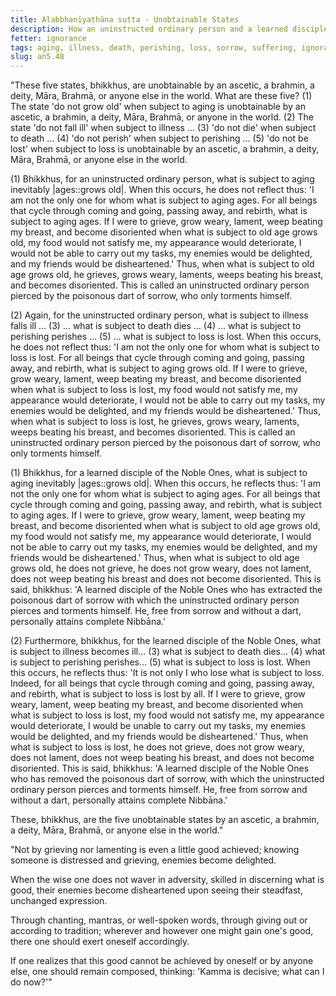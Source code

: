 ```yaml
---
title: Alabbhanīyaṭhāna sutta - Unobtainable States
description: How an uninstructed ordinary person and a learned disciple of the Noble Ones respond to the five unobtainable states of aging, illness, death, perishing, and loss.
fetter: ignorance
tags: aging, illness, death, perishing, loss, sorrow, suffering, ignorance, wisdom, an, an5
slug: an5.48
---
```


"These five states, bhikkhus, are unobtainable by an ascetic, a brahmin, a deity, Māra, Brahmā, or anyone else in the world. What are these five? (1) The state 'do not grow old' when subject to aging is unobtainable by an ascetic, a brahmin, a deity, Māra, Brahmā, or anyone in the world. (2) The state 'do not fall ill' when subject to illness ... (3) 'do not die' when subject to death ... (4) 'do not perish' when subject to perishing ... (5) 'do not be lost' when subject to loss is unobtainable by an ascetic, a brahmin, a deity, Māra, Brahmā, or anyone else in the world.

(1) Bhikkhus, for an uninstructed ordinary person, what is subject to aging inevitably |ages::grows old|. When this occurs, he does not reflect thus: 'I am not the only one for whom what is subject to aging ages. For all beings that cycle through coming and going, passing away, and rebirth, what is subject to aging ages. If I were to grieve, grow weary, lament, weep beating my breast, and become disoriented when what is subject to old age grows old, my food would not satisfy me, my appearance would deteriorate, I would not be able to carry out my tasks, my enemies would be delighted, and my friends would be disheartened.' Thus, when what is subject to old age grows old, he grieves, grows weary, laments, weeps beating his breast, and becomes disoriented. This is called an uninstructed ordinary person pierced by the poisonous dart of sorrow, who only torments himself.

(2) Again, for the uninstructed ordinary person, what is subject to illness falls ill … (3) … what is subject to death dies … (4) … what is subject to perishing perishes … (5) … what is subject to loss is lost. When this occurs, he does not reflect thus: 'I am not the only one for whom what is subject to loss is lost. For all beings that cycle through coming and going, passing away, and rebirth, what is subject to aging grows old. If I were to grieve, grow weary, lament, weep beating my breast, and become disoriented when what is subject to loss is lost, my food would not satisfy me, my appearance would deteriorate, I would not be able to carry out my tasks, my enemies would be delighted, and my friends would be disheartened.' Thus, when what is subject to loss is lost, he grieves, grows weary, laments, weeps beating his breast, and becomes disoriented. This is called an uninstructed ordinary person pierced by the poisonous dart of sorrow, who only torments himself.

(1) Bhikkhus, for a learned disciple of the Noble Ones, what is subject to aging inevitably |ages::grows old|. When this occurs, he reflects thus: 'I am not the only one for whom what is subject to aging ages. For all beings that cycle through coming and going, passing away, and rebirth, what is subject to aging ages. If I were to grieve, grow weary, lament, weep beating my breast, and become disoriented when what is subject to old age grows old, my food would not satisfy me, my appearance would deteriorate, I would not be able to carry out my tasks, my enemies would be delighted, and my friends would be disheartened.' Thus, when what is subject to old age grows old, he does not grieve, he does not grow weary, does not lament, does not weep beating his breast and does not become disoriented. This is said, bhikkhus: 'A learned disciple of the Noble Ones who has extracted the poisonous dart of sorrow with which the uninstructed ordinary person pierces and torments himself. He, free from sorrow and without a dart, personally attains complete Nibbāna.'

(2) Furthermore, bhikkhus, for the learned disciple of the Noble Ones, what is subject to illness becomes ill... (3) what is subject to death dies... (4) what is subject to perishing perishes... (5) what is subject to loss is lost. When this occurs, he reflects thus: 'It is not only I who lose what is subject to loss. Indeed, for all beings that cycle through coming and going, passing away, and rebirth, what is subject to loss is lost by all. If I were to grieve, grow weary, lament, weep beating my breast, and become disoriented when what is subject to loss is lost, my food would not satisfy me, my appearance would deteriorate, I would be unable to carry out my tasks, my enemies would be delighted, and my friends would be disheartened.' Thus, when what is subject to loss is lost, he does not grieve, does not grow weary, does not lament, does not weep beating his breast, and does not become disoriented. This is said, bhikkhus: 'A learned disciple of the Noble Ones who has removed the poisonous dart of sorrow, with which the uninstructed ordinary person pierces and torments himself. He, free from sorrow and without a dart, personally attains complete Nibbāna.'

These, bhikkhus, are the five unobtainable states by an ascetic, a brahmin, a deity, Māra, Brahmā, or anyone else in the world."

"Not by grieving nor lamenting
is even a little good achieved;
knowing someone is distressed and grieving,
enemies become delighted.

When the wise one does not waver in adversity,
skilled in discerning what is good,
their enemies become disheartened
upon seeing their steadfast, unchanged expression.

Through chanting, mantras, or well-spoken words,
through giving out or according to tradition;
wherever and however one might gain one's good,
there one should exert oneself accordingly.

If one realizes that this good
cannot be achieved by oneself or by anyone else,
one should remain composed,
thinking: 'Kamma is decisive; what can I do now?'"